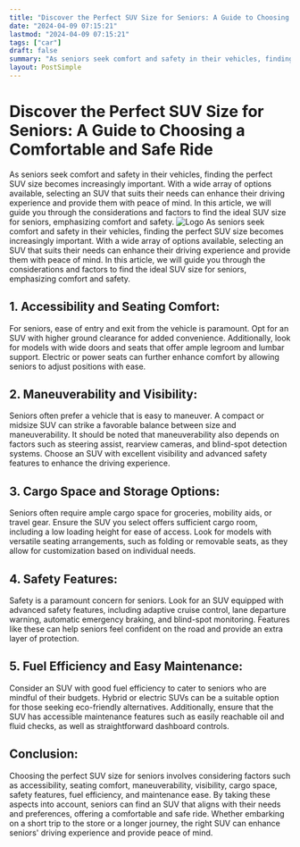 ```yaml
---
title: "Discover the Perfect SUV Size for Seniors: A Guide to Choosing a Comfortable and Safe Ride"
date: "2024-04-09 07:15:21"
lastmod: "2024-04-09 07:15:21"
tags: ["car"]
draft: false
summary: "As seniors seek comfort and safety in their vehicles, finding the perfect SUV size becomes increasingly important. With a wide array of options available, selecting an SUV that suits their needs can enhance their driving experience and provide them with peace of mind. In this article, we will guide you through the considerations and factors to find the ideal SUV size for seniors, emphasizing comfort and safety."
layout: PostSimple
---
```

# Discover the Perfect SUV Size for Seniors: A Guide to Choosing a Comfortable and Safe Ride
As seniors seek comfort and safety in their vehicles, finding the perfect SUV size becomes increasingly important. With a wide array of options available, selecting an SUV that suits their needs can enhance their driving experience and provide them with peace of mind. In this article, we will guide you through the considerations and factors to find the ideal SUV size for seniors, emphasizing comfort and safety.
<img alt="Logo" class="lazyImg" data-src="https://cdn.seniorsselection.com/src_image/b5d9aa745629615e59c39fbeb65f9cd6.webp" src="/statics/image/loading.webp"/>
As seniors seek comfort and safety in their vehicles, finding the perfect SUV size becomes increasingly important. With a wide array of options available, selecting an SUV that suits their needs can enhance their driving experience and provide them with peace of mind. In this article, we will guide you through the considerations and factors to find the ideal SUV size for seniors, emphasizing comfort and safety.
## 1. Accessibility and Seating Comfort:
For seniors, ease of entry and exit from the vehicle is paramount. Opt for an SUV with higher ground clearance for added convenience. Additionally, look for models with wide doors and seats that offer ample legroom and lumbar support. Electric or power seats can further enhance comfort by allowing seniors to adjust positions with ease.
## 2. Maneuverability and Visibility:
Seniors often prefer a vehicle that is easy to maneuver. A compact or midsize SUV can strike a favorable balance between size and maneuverability. It should be noted that maneuverability also depends on factors such as steering assist, rearview cameras, and blind-spot detection systems. Choose an SUV with excellent visibility and advanced safety features to enhance the driving experience.
## 3. Cargo Space and Storage Options:
Seniors often require ample cargo space for groceries, mobility aids, or travel gear. Ensure the SUV you select offers sufficient cargo room, including a low loading height for ease of access. Look for models with versatile seating arrangements, such as folding or removable seats, as they allow for customization based on individual needs.
## 4. Safety Features:
Safety is a paramount concern for seniors. Look for an SUV equipped with advanced safety features, including adaptive cruise control, lane departure warning, automatic emergency braking, and blind-spot monitoring. Features like these can help seniors feel confident on the road and provide an extra layer of protection.
## 5. Fuel Efficiency and Easy Maintenance:
Consider an SUV with good fuel efficiency to cater to seniors who are mindful of their budgets. Hybrid or electric SUVs can be a suitable option for those seeking eco-friendly alternatives. Additionally, ensure that the SUV has accessible maintenance features such as easily reachable oil and fluid checks, as well as straightforward dashboard controls.
## Conclusion:
Choosing the perfect SUV size for seniors involves considering factors such as accessibility, seating comfort, maneuverability, visibility, cargo space, safety features, fuel efficiency, and maintenance ease. By taking these aspects into account, seniors can find an SUV that aligns with their needs and preferences, offering a comfortable and safe ride. Whether embarking on a short trip to the store or a longer journey, the right SUV can enhance seniors' driving experience and provide peace of mind.
        